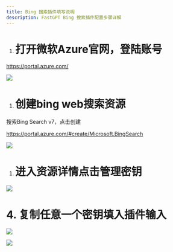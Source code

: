 ```yaml
---
title: Bing 搜索插件填写说明
description: FastGPT Bing 搜索插件配置步骤详解
---
```


1. # 打开微软Azure官网，登陆账号

https://portal.azure.com/

![](/imgs/bing_search_plugin1.png)

1. # 创建bing web搜索资源

搜索Bing Search v7，点击创建

https://portal.azure.com/#create/Microsoft.BingSearch

![](/imgs/bing_search_plugin2.png)

1. # 进入资源详情点击管理密钥

![](/imgs/bing_search_plugin3.png)

# 4. 复制任意一个密钥填入插件输入

![](/imgs/bing_search_plugin4.png)

![](/imgs/bing_search_plugin5.png)
